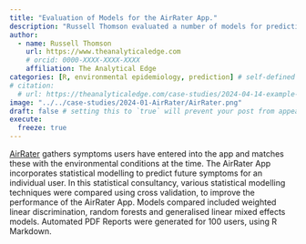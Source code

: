 ```yaml
---
title: "Evaluation of Models for the AirRater App."
description: "Russell Thomson evaluated a number of models for predicting symptoms for users of the AirRater App"
author:
  - name: Russell Thomson
    url: https://www.theanalyticaledge.com
    # orcid: 0000-XXXX-XXXX-XXXX
    affiliation: The Analytical Edge
categories: [R, environmental epidemiology, prediction] # self-defined categories
# citation: 
  # url: https://theanalyticaledge.com/case-studies/2024-04-14-example-case-study/ 
image: "../../case-studies/2024-01-AirRater/AirRater.png"
draft: false # setting this to `true` will prevent your post from appearing on your listing page until you're ready!
execute: 
  freeze: true
---
```


[AirRater](https://airrater.org/) gathers symptoms users have entered into the app and matches these with the environmental conditions at the time. The AirRater App incorporates statistical modelling to predict future symptoms for an individual user. In this statistical consultancy, various statistical modelling techniques were compared using cross validation, to improve the performance of the AirRater App. Models compared included weighted linear discrimination, random forests and generalised linear mixed effects models. Automated PDF Reports were generated for 100 users, using R Markdown.
